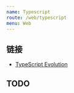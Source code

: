 ```yaml
---
name: Typescript
route: /web/typescript
menu: Web
---
```


## 链接

-   [TypeScript Evolution](https://mariusschulz.com/blog/series/typescript-evolution)

## TODO
